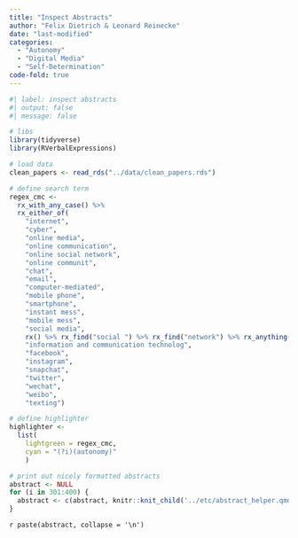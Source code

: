 ```yaml
---
title: "Inspect Abstracts"
author: "Felix Dietrich & Leonard Reinecke"
date: "last-modified"
categories:
  - "Autonomy"
  - "Digital Media"
  - "Self-Determination"
code-fold: true
---
```


```r
#| label: inspect abstracts
#| output: false
#| message: false

# libs
library(tidyverse)
library(RVerbalExpressions)

# load data
clean_papers <- read_rds("../data/clean_papers.rds")

# define search term
regex_cmc <-
  rx_with_any_case() %>% 
  rx_either_of(
    "internet",
    "cyber",
    "online media",
    "online communication",
    "online social network",
    "online communit",
    "chat",
    "email",
    "computer-mediated",
    "mobile phone",
    "smartphone",
    "instant mess",
    "mobile mess",
    "social media",
    rx() %>% rx_find("social ") %>% rx_find("network") %>% rx_anything(mode = "lazy") %>% rx_find("site") %>% rx_anything(mode = "lazy"),
    "information and communication technolog",
    "facebook",
    "instagram",
    "snapchat",
    "twitter",
    "wechat",
    "weibo",
    "texting")

# define highlighter
highlighter <- 
  list(
    lightgreen = regex_cmc,
    cyan = "(?i)(autonomy)"
    )

# print out nicely formatted abstracts
abstract <- NULL
for (i in 301:400) {
  abstract <- c(abstract, knitr::knit_child('../etc/abstract_helper.qmd', quiet = TRUE))
}
```

`r paste(abstract, collapse = '\n')`

